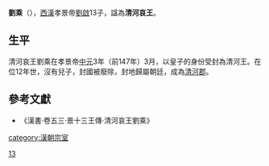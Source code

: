 {{for|十六国汉赵侍中'''劉乘'''|刘乘 (十六国)}}
'''劉乘'''（{{bd|前2世纪||前136年|catIdx=L}}），[[西漢|西漢]]孝景帝[[劉啟|劉啟]]13子，諡為'''清河哀王'''。

==生平==
清河哀王劉乘在孝景帝[[中元|中元]]3年（前147年）3月，以皇子的身份受封為清河王。在位12年世，沒有兒子，封國被廢除，封地歸屬朝廷，成為[[清河郡|清河郡]]。

==參考文獻==
*《漢書·卷五三·景十三王傳·清河哀王劉乘》
{{start box}}
{{s-before|首任}}
{{s-title|[[西汉|西汉]][[清河王|清河王]]|前147年—前136年}}
{{s-after|[[刘义_(代王)|刘义]]}}
{{end box}}
{{汉朝人物小作品}}

[[category:漢朝宗室|category:漢朝宗室]]
[[Category:汉景帝皇子|13]]